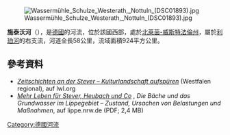 {{No footnotes|time=2020-07-07T13:30:55+00:00}}
{{Coord|51|44|5.94|N|7|11|28.74|E|display=title}}

[[Image:Wassermühle_Schulze_Westerath,_Nottuln_(DSC01893).jpg|right]]

'''施泰沃河'''（{{lang-de|Stever}}），是[[德國|德國]]的河流，位於該國西部，處於[[北萊茵-威斯特法倫州|北萊茵-威斯特法倫州]]，屬於[[利珀河|利珀河]]的右支流，河道全長58公里，流域面積924平方公里。

==參考資料==
* [https://www.lwl.org/LWL/Kultur/Westfalen_Regional/Bildung_Kultur/KulturlandschaftStever ''Zeitschichten an der Stever – Kulturlandschaft aufspüren''] {{Wayback|url=https://www.lwl.org/LWL/Kultur/Westfalen_Regional/Bildung_Kultur/KulturlandschaftStever |date=20200708072803 }} (Westfalen regional), auf lwl.org
* [http://www.lippe.nrw.de/img_auth.php/f/f8/Erlaeuterungsbericht_PE_LIP_1300.pdf ''Mehr Leben für Stever, Heubach und Co''] {{Wayback|url=http://www.lippe.nrw.de/img_auth.php/f/f8/Erlaeuterungsbericht_PE_LIP_1300.pdf |date=20160427120747 }}, ''Die Bäche und das Grundwasser im Lippegebiet – Zustand, Ursachen von Belastungen und Maßnahmen'', auf lippe.nrw.de (PDF; 2,4 MB)

{{Germany-geo-stub}}
[[Category:德國河流|Category:德國河流]]